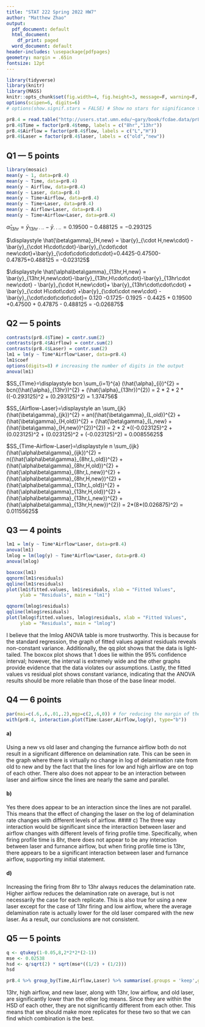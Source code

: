 ```yaml
---
title: "STAT 222 Spring 2022 HW7"
author: "Matthew Zhao"
output:
  pdf_document: default
  html_document:
    df_print: paged
  word_document: default
header-includes: \usepackage{pdfpages}
geometry: margin = .65in
fontsize: 12pt
---
```


```r
library(tidyverse)
library(knitr)
library(MASS)
knitr::opts_chunk$set(fig.width=4, fig.height=3, message=F, warning=F, collapse=T)
options(scipen=6, digits=6)
# options(show.signif.stars = FALSE) # Show no stars for significance tests
```

```r
pr8.4 = read.table("http://users.stat.umn.edu/~gary/book/fcdae.data/pr8.4", header=T)
pr8.4$Time = factor(pr8.4$temp, labels = c("8hr","13hr"))
pr8.4$Airflow = factor(pr8.4$flow, labels = c("L","H"))
pr8.4$Laser = factor(pr8.4$laser, labels = c("old","new"))
```

## Q1 --- 5 points

```r
library(mosaic)
mean(y ~ 1, data=pr8.4)
mean(y ~ Time, data=pr8.4)
mean(y ~ Airflow, data=pr8.4)
mean(y ~ Laser, data=pr8.4)
mean(y ~ Time+Airflow, data=pr8.4)
mean(y ~ Time+Laser, data=pr8.4)
mean(y ~ Airflow+Laser, data=pr8.4)
mean(y ~ Time+Airflow+Laser, data=pr8.4)
```

$\displaystyle \hat{\alpha}_{13hr} = \bar{y}_{13hr\cdot\cdot\cdot} - \bar{y}_{\cdot\cdot\cdot\cdot} = 0.19500-0.488125 = -0.293125$


$\displaystyle \hat{\beta\gamma}_{H,new} = \bar{y}_{\cdot H,new\cdot} - \bar{y}_{\cdot H\cdot\cdot}-\bar{y}_{\cdot\cdot new\cdot}+\bar{y}_{\cdot\cdot\cdot\cdot}=0.4425-0.47500- 0.47875+0.488125 = -0.023125$


$\displaystyle \hat{\alpha\beta\gamma}_{13hr,H,new} = \bar{y}_{13hr,H,new\cdot}-\bar{y}_{13hr,H\cdot\cdot}-\bar{y}_{13hr\cdot new\cdot} - \bar{y}_{\cdot H,new\cdot}+ \bar{y}_{13hr\cdot\cdot\cdot} + \bar{y}_{\cdot H\cdot\cdot} +\bar{y}_{\cdot\cdot new\cdot} - \bar{y}_{\cdot\cdot\cdot\cdot}= 0.120 -0.1725-  0.1925 - 0.4425 + 0.19500 +0.47500 + 0.47875 - 0.488125 = -0.026875$

## Q2 --- 5 points


```r
contrasts(pr8.4$Time) = contr.sum(2)
contrasts(pr8.4$Airflow) = contr.sum(2)
contrasts(pr8.4$Laser) = contr.sum(2)
lm1 = lm(y ~ Time*Airflow*Laser, data=pr8.4)
lm1$coef
options(digits=8) # increasing the number of digits in the output
anova(lm1)
```


$SS_{Time}=\displaystyle bcn \sum_{i=1}^{a} (\hat{\alpha}_{i})^{2} = bcn((\hat{\alpha}_{13hr})^{2} + (\hat{\alpha}_{13hr})^{2}) = 2 * 2 * 2 *((-0.293125)^2 + (0.293125)^2) = 1.374756$


$SS_{Airflow-Laser}=\displaystyle an \sum_{jk} (\hat{\beta\gamma}_{jk})^{2} = an((\hat{\beta\gamma}_{L,old})^{2} + (\hat{\beta\gamma}_{H,old})^{2} + (\hat{\beta\gamma}_{L,new} + (\hat{\beta\gamma}_{H,new})^{2})^{2}) = 2 * 2 *((-0.023125)^2 + (0.023125)^2 + (0.023125)^2 + (-0.023125)^2) = 0.00855625$


$SS_{Time-Airflow-Laser}=\displaystyle n \sum_{ijk} (\hat{\alpha\beta\gamma}_{ijk})^{2} = n((\hat{\alpha\beta\gamma}_{8hr,L,old})^{2} + (\hat{\alpha\beta\gamma}_{8hr,H,old})^{2} + (\hat{\alpha\beta\gamma}_{8hr,L,new})^{2} +  (\hat{\alpha\beta\gamma}_{8hr,H,new})^{2} + (\hat{\alpha\beta\gamma}_{13hr,L,old})^{2} + (\hat{\alpha\beta\gamma}_{13hr,H,old})^{2} + (\hat{\alpha\beta\gamma}_{13hr,L,new})^{2} +  (\hat{\alpha\beta\gamma}_{13hr,H,new})^{2}) = 2*(8*(0.026875)^2) = 0.01155625$

## Q3 --- 4 points

```r
lm1 = lm(y ~ Time*Airflow*Laser, data=pr8.4)
anova(lm1)
lmlog = lm(log(y) ~ Time*Airflow*Laser, data=pr8.4)
anova(lmlog)
```

```r
boxcox(lm1)
qqnorm(lm1$residuals)
qqline(lm1$residuals)
plot(lm1$fitted.values, lm1$residuals, xlab = "Fitted Values",
     ylab = "Residuals", main = "lm1")
```
```r
qqnorm(lmlog$residuals)
qqline(lmlog$residuals)
plot(lmlog$fitted.values, lmlog$residuals, xlab = "Fitted Values",
     ylab = "Residuals", main = "lmlog")
```


I believe that the lmlog ANOVA table is more trustworthy. This is because for the standard regression, the graph of fitted values against residuals reveals non-constant variance. Additionally, the qq plot shows that the data is light-tailed. The boxcox plot shows that 1 does lie within the 95% confidence interval; however, the interval is extremely wide and the other graphs provide evidence that the data violates our assumptions. Lastly, the fitted values vs residual plot shows constant variance, indicating that the ANOVA results should be more reliable than those of the base linear model. 

## Q4 --- 6 points

```r
par(mai=c(.6,.6,.01,.2),mgp=c(2,.6,0)) # for reducing the margin of the plot
with(pr8.4, interaction.plot(Time:Laser,Airflow,log(y), type="b"))
```


#### a)
Using a new vs old laser and changing the furnance airflow both do not result in a significant difference on delamination rate. This can be seen in the graph where there is virtually no change in log of delamination rate from old to new and by the fact that the lines for low and high airflow are on top of each other. There also does not appear to be an interaction between laser and airflow since the lines are nearly the same and parallel. 

#### b)
Yes there does appear to be an interaction since the lines are not parallel. This means that the effect of changing the laser on the log of delamination rate changes with different levels of airflow. 
#### c)
The three way interaction would be significant since the interaction between laser and airflow changes with different levels of firing profile time. Specifically, when firing profile time is 8hr, there does not appear to be any interaction between laser and furnance airflow, but when firing profile time is 13hr, there appears to be a significant interaction between laser and furnance airflow, supporting my initial statement. 

#### d)
Increasing the firing from 8hr to 13hr always reduces the delamination rate. Higher airflow reduces the delamination rate on average, but is not necessarily the case for each replicate. This is also true for using a new laser except for the case of 13hr firing and low airflow, where the average delamination rate is actually lower for the old laser compared with the new laser. As a result, our conclusions are not consistent.


## Q5 --- 5 points

```r
q <- qtukey(1-0.05,8,2*2*2*(2-1))
mse <- 0.02538
hsd <- q/sqrt(2) * sqrt(mse*((1/2) + (1/2)))
hsd
```

```r
pr8.4 %>% group_by(Time,Airflow,Laser) %>% summarise(.groups = 'keep',group_means = mean(y)) %>% arrange(desc(group_means))
```


13hr, high airflow, and new laser, along with 13hr, low airflow, and old laser, are significantly lower than the other log means. Since they are within the HSD of each other, they are not significantly different from each other. This means that we should make more replicates for these two so that we can find which combination is the best. 
